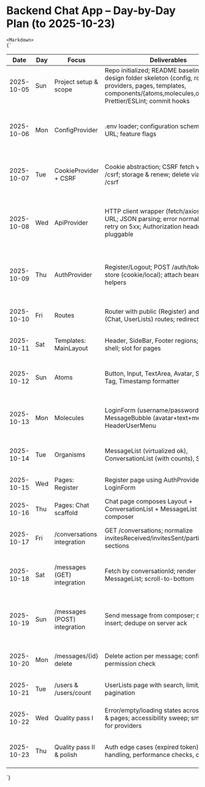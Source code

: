
# Backend Chat App – Day-by-Day Plan (to 2025-10-23)

    <Markdown>
    {`
| Date | Day | Focus | Deliverables | Acceptance | Notes |
|---|---|---|---|---|---|
| 2025-10-05 | Sun | Project setup & scope | Repo initialized; README baseline; atomic-design folder skeleton (config, routes, providers, pages, templates, components/{atoms,molecules,organisms}); Prettier/ESLint; commit hooks | Repo builds and lints locally; folders present; README lists goals and APIs | Decide JS-only conventions; env example committed |
| 2025-10-06 | Mon | ConfigProvider | .env loader; configuration schema; base API URL; feature flags | Config accessible via context; default values + overrides; dev/prod parity | Expose get/set, memoized context |
| 2025-10-07 | Tue | CookieProvider + CSRF | Cookie abstraction; CSRF fetch via PATCH /csrf; storage & renew; delete via DELETE /csrf | CSRF token retrievable and attached to auth requests; clear works | Graceful fallback if CSRF absent |
| 2025-10-08 | Wed | ApiProvider | HTTP client wrapper (fetch/axios); base URL; JSON parsing; error normalization; retry on 5xx; Authorization header pluggable | All API calls go through provider; 4xx/5xx surfaced with consistent shape | Add request/response logging toggleable by config |
| 2025-10-09 | Thu | AuthProvider | Register/Logout; POST /auth/token; token store (cookie/local); attach bearer; guard helpers | Protected call to GET /users succeeds with valid token; logout clears state | Handle 401/403 globally |
| 2025-10-10 | Fri | Routes | Router with public (Register) and private (Chat, UserLists) routes; redirect rules | Unauth redirects to /login; auth hits /chat | Lazy loading stubs for pages |
| 2025-10-11 | Sat | Templates: MainLayout | Header, SideBar, Footer regions; responsive shell; slot for pages | Layout wraps private routes; passes context | Keyboard nav validated |
| 2025-10-12 | Sun | Atoms | Button, Input, TextArea, Avatar, Spinner, Tag, Timestamp formatter | Story/demo page renders each atom; props documented | No design system conflicts |
| 2025-10-13 | Mon | Molecules | LoginForm (username/password), MessageBubble (avatar+text+meta), HeaderUserMenu | Submit emits creds; MessageBubble renders sample payload | Validation & disabled states |
| 2025-10-14 | Tue | Organisms | MessageList (virtualized ok), ConversationList (with counts), SideBarNav | Render with mock data; empty/loading states | ARIA roles set |
| 2025-10-15 | Wed | Pages: Register | Register page using AuthProvider + LoginForm | Happy-path login works against API | Errors surfaced inline |
| 2025-10-16 | Thu | Pages: Chat scaffold | Chat page composes Layout + ConversationList + MessageList + composer | Page renders and switches convos (mock) | Composer wired locally |
| 2025-10-17 | Fri | /conversations integration | GET /conversations; normalize invitesReceived/invitesSent/participating; UI sections | Lists show real data; loading/empty states | Basic caching per session |
| 2025-10-18 | Sat | /messages (GET) integration | Fetch by conversationId; render MessageList; scroll-to-bottom | Messages appear for selected convo; timestamp formatting | Error toast + retry button |
| 2025-10-19 | Sun | /messages (POST) integration | Send message from composer; optimistic insert; dedupe on server ack | Message appears immediately; reconciles with server response | Disable send while pending; handle 400/403 |
| 2025-10-20 | Mon | /messages/{id} delete | Delete action per message; confirm; permission check | Deletion reflected in UI and server response | Undo (client-only) optional |
| 2025-10-21 | Tue | /users & /users/count | UserLists page with search, limit/offset, pagination | Paginated results; total count displayed | Debounced search by username |
| 2025-10-22 | Wed | Quality pass I | Error/empty/loading states across providers & pages; accessibility sweep; smoke tests for providers | Lighthouse/Axe basics pass; providers unit-tested | E2E happy-path script |
| 2025-10-23 | Thu | Quality pass II & polish | Auth edge cases (expired token), 403 handling, performance checks, cleanup | All P0 flows stable; README updated with runbook | Prepare submission assets |
`}
</Markdown>